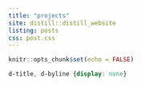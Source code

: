 ```yaml
---
title: "projects"
site: distill::distill_website
listing: posts
css: post.css
---
```


```r
knitr::opts_chunk$set(echo = FALSE)
```

```css
d-title, d-byline {display: none}
```
